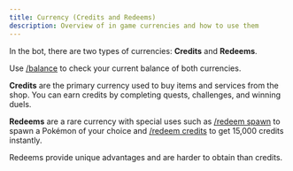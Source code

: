 ```yaml
---
title: Currency (Credits and Redeems)
description: Overview of in game currencies and how to use them
---
```


In the bot, there are two types of currencies: **Credits** and **Redeems**.

Use [/balance](/commands/balance) to check your current balance of both currencies.

**Credits** are the primary currency used to buy items and services from the shop. You can earn credits by completing quests, challenges, and winning duels.

**Redeems** are a rare currency with special uses such as [/redeem spawn](/commands/redeem/spawn) to spawn a Pokémon of your choice and [/redeem credits](/commands/redeem/credits) to get 15,000 credits instantly.

Redeems provide unique advantages and are harder to obtain than credits.
